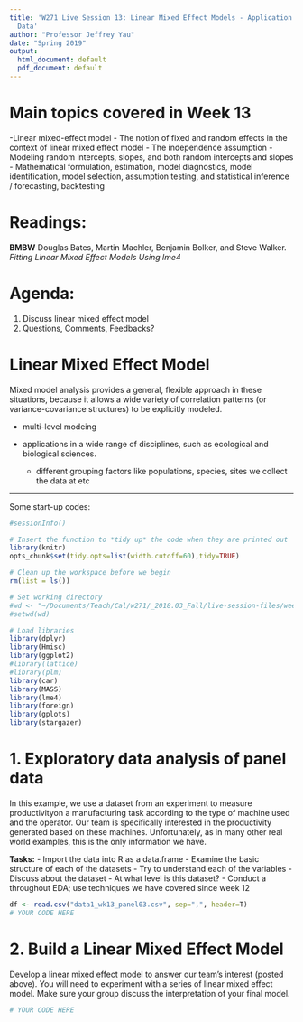 ```yaml
---
title: 'W271 Live Session 13: Linear Mixed Effect Models - Application to Hierarchical
  Data'
author: "Professor Jeffrey Yau"
date: "Spring 2019"
output:
  html_document: default
  pdf_document: default
---
```


# Main topics covered in Week 13
  -Linear mixed-effect model
      - The notion of fixed and random effects in the context of linear mixed effect model
      - The independence assumption
      - Modeling random intercepts, slopes, and both random intercepts and slopes
      - Mathematical formulation, estimation, model diagnostics, model identification, model selection, assumption testing, and statistical inference / forecasting, backtesting

# Readings:
**BMBW** Douglas Bates, Martin Machler, Benjamin Bolker, and Steve Walker. *Fitting Linear Mixed Effect Models Using lme4*

# Agenda:

  1. Discuss linear mixed effect model
  2. Questions, Comments, Feedbacks?

# Linear Mixed Effect Model

Mixed model analysis provides a general, flexible approach in these situations, because it allows a wide variety of correlation patterns (or variance-covariance structures) to be explicitly modeled.

  - multi-level modeing

  - applications in a wide range of disciplines, such as ecological and biological sciences.
  
    - different grouping factors like populations, species, sites we collect the data at etc


*********************************

Some start-up codes:
```r
#sessionInfo()

# Insert the function to *tidy up* the code when they are printed out
library(knitr)
opts_chunk$set(tidy.opts=list(width.cutoff=60),tidy=TRUE)

# Clean up the workspace before we begin
rm(list = ls())

# Set working directory
#wd <- "~/Documents/Teach/Cal/w271/_2018.03_Fall/live-session-files/week11"
#setwd(wd)

# Load libraries
library(dplyr)
library(Hmisc)
library(ggplot2)
#library(lattice)
#library(plm)
library(car)
library(MASS)
library(lme4)
library(foreign)
library(gplots)
library(stargazer)
```

# 1. Exploratory data analysis of panel data

In this example, we use a dataset from an experiment to measure productivityon a manufacturing task according to the type of machine used and the operator. Our team is specifically interested in the productivity generated based on these machines. Unfortunately, as in many other real world examples, this is the only information we have.

**Tasks:** 
    - Import the data into R as a data.frame
    - Examine the basic structure of each of the datasets
    - Try to understand each of the variables
    - Discuss about the dataset
    - At what level is this dataset?
    - Conduct a throughout EDA; use techniques we have covered since week 12

```r
df <- read.csv("data1_wk13_panel03.csv", sep=",", header=T)
# YOUR CODE HERE
```



# 2. Build a Linear Mixed Effect Model 

Develop a linear mixed effect model to answer our team's interest (posted above). You will need to experiment with a series of linear mixed effect model. Make sure your group discuss the interpretation of your final model.

```r
# YOUR CODE HERE
```

